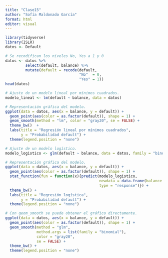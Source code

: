 ```yaml
---
title: "Clase15"
author: "Sofía Maldonado García"
format: html
editor: visual
---
```


```r
library(tidyverse)
library(ISLR)
datos <- Default

# Se recodifican los niveles No, Yes a 1 y 0
datos <- datos %>%
         select(default, balance) %>%
         mutate(default = recode(default,
                                 "No"  = 0,
                                 "Yes" = 1))
head(datos)
```

```r
# Ajuste de un modelo lineal por mínimos cuadrados.
modelo_lineal <- lm(default ~ balance, data = datos)

# Representación gráfica del modelo.
ggplot(data = datos, aes(x = balance, y = default)) +
  geom_point(aes(color = as.factor(default)), shape = 1) + 
  geom_smooth(method = "lm", color = "gray20", se = FALSE) +
  theme_bw()  +
  labs(title = "Regresión lineal por mínimos cuadrados",
       y = "Probabilidad default") +
  theme(legend.position = "none")
```

```r
# Ajuste de un modelo logístico.
modelo_logistico <- glm(default ~ balance, data = datos, family = "binomial")

# Representación gráfica del modelo.
ggplot(data = datos, aes(x = balance, y = default)) +
  geom_point(aes(color = as.factor(default)), shape = 1) + 
  stat_function(fun = function(x){predict(modelo_logistico,
                                          newdata = data.frame(balance = x),
                                          type = "response")}) +
  theme_bw() +
  labs(title = "Regresión logística",
       y = "Probabilidad default") +
  theme(legend.position = "none")
```

```r
# Con geom_smooth se puede obtener el gráfico directamente.
ggplot(data = datos, aes(x = balance, y = default)) +
  geom_point(aes(color = as.factor(default)), shape = 1) + 
  geom_smooth(method = "glm",
              method.args = list(family = "binomial"),
              color = "gray20",
              se = FALSE) +
  theme_bw() +
  theme(legend.position = "none")
```
